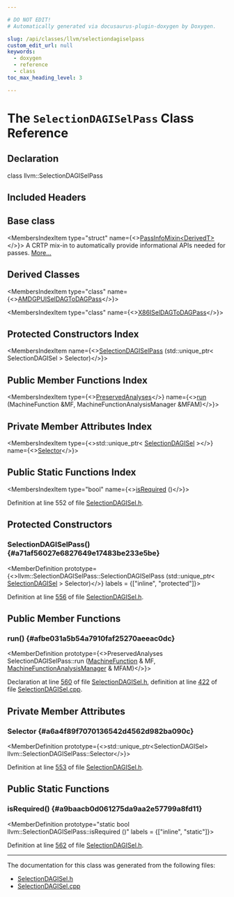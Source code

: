 ```yaml
---

# DO NOT EDIT!
# Automatically generated via docusaurus-plugin-doxygen by Doxygen.

slug: /api/classes/llvm/selectiondagiselpass
custom_edit_url: null
keywords:
  - doxygen
  - reference
  - class
toc_max_heading_level: 3

---
```





# The `SelectionDAGISelPass` Class Reference

<DoxygenPage pluginConfig={pluginConfig}>



## Declaration

<CodeBlock>class llvm::SelectionDAGISelPass</CodeBlock>

## Included Headers

<IncludesList>
<IncludesListItem
  filePath="llvm/CodeGen/SelectionDAGISel.h"
  permalink="/docs/api/files/include/include/llvm/include/llvm/codegen/selectiondagisel-h"
  isLocal="true" />
</IncludesList>

## Base class

<MembersIndex>

<MembersIndexItem
  type="struct"
  name={<><a href="/docs/api/structs/llvm/passinfomixin">PassInfoMixin&lt;DerivedT&gt;</a></>}>
A CRTP mix-in to automatically provide informational APIs needed for passes. <a href="/docs/api/structs/llvm/passinfomixin/#details">More...</a>
</MembersIndexItem>

</MembersIndex>

## Derived Classes

<MembersIndex>

<MembersIndexItem
  type="class"
  name={<><a href="/docs/api/classes/llvm/amdgpuiseldagtodagpass">AMDGPUISelDAGToDAGPass</a></>}>
</MembersIndexItem>

<MembersIndexItem
  type="class"
  name={<><a href="/docs/api/classes/llvm/x86iseldagtodagpass">X86ISelDAGToDAGPass</a></>}>
</MembersIndexItem>

</MembersIndex>

## Protected Constructors Index

<MembersIndex>

<MembersIndexItem
  name={<><a href="#a71af56027e6827649e17483be233e5be">SelectionDAGISelPass</a> (std::unique&#95;ptr&lt; SelectionDAGISel &gt; Selector)</>}>
</MembersIndexItem>

</MembersIndex>

## Public Member Functions Index

<MembersIndex>

<MembersIndexItem
  type={<><a href="/docs/api/classes/llvm/preservedanalyses">PreservedAnalyses</a></>}
  name={<><a href="#afbe031a5b54a7910faf25270aeeac0dc">run</a> (MachineFunction &amp;MF, MachineFunctionAnalysisManager &amp;MFAM)</>}>
</MembersIndexItem>

</MembersIndex>

## Private Member Attributes Index

<MembersIndex>

<MembersIndexItem
  type={<>std::unique&#95;ptr&lt; <a href="/docs/api/classes/llvm/selectiondagisel">SelectionDAGISel</a> &gt;</>}
  name={<><a href="#a6a4f89f7070136542d4562d982ba090c">Selector</a></>}>
</MembersIndexItem>

</MembersIndex>

## Public Static Functions Index

<MembersIndex>

<MembersIndexItem
  type="bool"
  name={<><a href="#a9baacb0d061275da9aa2e57799a8fd11">isRequired</a> ()</>}>
</MembersIndexItem>

</MembersIndex>


Definition at line 552 of file <a href="/docs/api/files/include/include/llvm/include/llvm/codegen/selectiondagisel-h">SelectionDAGISel.h</a>.

<SectionDefinition>

## Protected Constructors

### SelectionDAGISelPass() {#a71af56027e6827649e17483be233e5be}

<MemberDefinition
  prototype={<>llvm::SelectionDAGISelPass::SelectionDAGISelPass (std::unique&#95;ptr&lt; <a href="/docs/api/classes/llvm/selectiondagisel">SelectionDAGISel</a> &gt; Selector)</>}
  labels = {["inline", "protected"]}>

Definition at line <a href="/docs/api/files/include/include/llvm/include/llvm/codegen/selectiondagisel-h/#l00556">556</a> of file <a href="/docs/api/files/include/include/llvm/include/llvm/codegen/selectiondagisel-h">SelectionDAGISel.h</a>.
</MemberDefinition>

</SectionDefinition>

<SectionDefinition>

## Public Member Functions

### run() {#afbe031a5b54a7910faf25270aeeac0dc}

<MemberDefinition
  prototype={<>PreservedAnalyses SelectionDAGISelPass::run (<a href="/docs/api/classes/llvm/machinefunction">MachineFunction</a> &amp; MF, <a href="/docs/api/namespaces/llvm/#a064825a8817522ca733ac413a7122d36">MachineFunctionAnalysisManager</a> &amp; MFAM)</>}>

Declaration at line <a href="/docs/api/files/include/include/llvm/include/llvm/codegen/selectiondagisel-h/#l00560">560</a> of file <a href="/docs/api/files/include/include/llvm/include/llvm/codegen/selectiondagisel-h">SelectionDAGISel.h</a>, definition at line <a href="/docs/api/files/lib/lib/codegen/lib/codegen/selectiondag/selectiondagisel-cpp/#l00422">422</a> of file <a href="/docs/api/files/lib/lib/codegen/lib/codegen/selectiondag/selectiondagisel-cpp">SelectionDAGISel.cpp</a>.
</MemberDefinition>

</SectionDefinition>

<SectionDefinition>

## Private Member Attributes

### Selector {#a6a4f89f7070136542d4562d982ba090c}

<MemberDefinition
  prototype={<>std::unique&#95;ptr&lt;SelectionDAGISel&gt; llvm::SelectionDAGISelPass::Selector</>}>

Definition at line <a href="/docs/api/files/include/include/llvm/include/llvm/codegen/selectiondagisel-h/#l00553">553</a> of file <a href="/docs/api/files/include/include/llvm/include/llvm/codegen/selectiondagisel-h">SelectionDAGISel.h</a>.
</MemberDefinition>

</SectionDefinition>

<SectionDefinition>

## Public Static Functions

### isRequired() {#a9baacb0d061275da9aa2e57799a8fd11}

<MemberDefinition
  prototype="static bool llvm::SelectionDAGISelPass::isRequired ()"
  labels = {["inline", "static"]}>

Definition at line <a href="/docs/api/files/include/include/llvm/include/llvm/codegen/selectiondagisel-h/#l00562">562</a> of file <a href="/docs/api/files/include/include/llvm/include/llvm/codegen/selectiondagisel-h">SelectionDAGISel.h</a>.
</MemberDefinition>

</SectionDefinition>

<hr/>

The documentation for this class was generated from the following files:

<ul>
<li><a href="/docs/api/files/include/include/llvm/include/llvm/codegen/selectiondagisel-h">SelectionDAGISel.h</a></li>
<li><a href="/docs/api/files/lib/lib/codegen/lib/codegen/selectiondag/selectiondagisel-cpp">SelectionDAGISel.cpp</a></li>
</ul>

</DoxygenPage>
